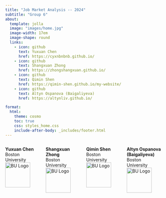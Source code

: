```yaml
---
title: "Job Market Analysis -- 2024"
subtitle: "Group 6"
about:
  template: jolla
  image: "images/home.jpg"
  image-width: 17em
  image-shape: round
  links:
    - icon: github
      text: Yuxuan Chen
      href: https://cyxnbnbnb.github.io/
    - icon: github
      text: Shangxuan Zhong
      href: https://zhongshangxuan.github.io/
    - icon: github
      text: Qimin Shen
      href: https://qimin-shen.github.io/my-website/
    - icon: github
      text: Altyn Ospanova (Baigaliyeva)
      href: https://altynliv.github.io/

format:
  html:
    theme: cosmo
    toc: true
    css: styles_home.css 
    include-after-body: _includes/footer.html
---
```


:::{.authors-container style="display: grid; grid-template-columns: repeat(4, 1fr); gap: 1rem;"}

::: {.author-card}
**Yuxuan Chen**  
Boston University  
![BU Logo](images/bu_logo.png){width=80px}
:::

::: {.author-card}
**Shangxuan Zhong**  
Boston University  
![BU Logo](images/bu_logo.png){width=80px}
:::

::: {.author-card}
**Qimin Shen**  
Boston University  
![BU Logo](images/bu_logo.png){width=80px}
:::

::: {.author-card}
**Altyn Ospanova (Baigaliyeva)**  
Boston University  
![BU Logo](images/bu_logo.png){width=80px}
:::

:::


